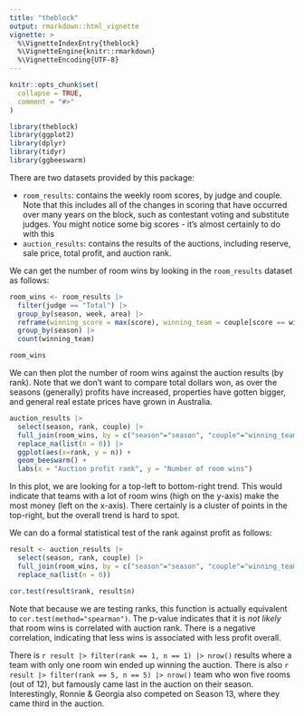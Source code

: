 ```yaml
---
title: "theblock"
output: rmarkdown::html_vignette
vignette: >
  %\VignetteIndexEntry{theblock}
  %\VignetteEngine{knitr::rmarkdown}
  %\VignetteEncoding{UTF-8}
---
```


```r
knitr::opts_chunk$set(
  collapse = TRUE,
  comment = "#>"
)
```

```r
library(theblock)
library(ggplot2)
library(dplyr)
library(tidyr)
library(ggbeeswarm)
```

There are two datasets provided by this package:

* `room_results`: contains the weekly room scores, by judge and couple. Note that this includes all of the changes in scoring that have occurred over many years on the block, such as contestant voting and substitute judges. You might notice some big scores - it's almost certainly to do with this
* `auction_results`: contains the results of the auctions, including reserve, sale price, total profit, and auction rank.

We can get the number of room wins by looking in the `room_results` dataset as follows:

```r
room_wins <- room_results |>
  filter(judge == "Total") |>
  group_by(season, week, area) |>
  reframe(winning_score = max(score), winning_team = couple[score == winning_score]) |>
  group_by(season) |>
  count(winning_team)

room_wins
```

We can then plot the number of room wins against the auction results (by rank). Note that we don't want to compare total dollars won, as over the seasons (generally) profits have increased, properties have gotten bigger, and general real estate prices have grown in Australia. 

```r
auction_results |>
  select(season, rank, couple) |>
  full_join(room_wins, by = c("season"="season", "couple"="winning_team")) |>
  replace_na(list(n = 0)) |>
  ggplot(aes(x=rank, y = n)) +
  geom_beeswarm() +
  labs(x = "Auction profit rank", y = "Number of room wins")
```

In this plot, we are looking for a top-left to bottom-right trend. This would indicate that teams with a lot of room wins (high on the y-axis) make the most money (left on the x-axis). There certainly is a cluster of points in the top-right, but the overall trend is hard to spot.

We can do a formal statistical test of the rank against profit as follows:

```r
result <- auction_results |>
  select(season, rank, couple) |>
  full_join(room_wins, by = c("season"="season", "couple"="winning_team")) |>
  replace_na(list(n = 0))

cor.test(result$rank, result$n)
```

Note that because we are testing ranks, this function is actually equivalent to `cor.test(method="spearman")`. The  p-value indicates that it is *not likely* that room wins is correlated with auction rank. There is a negative correlation, indicating that less wins is associated with less profit overall.

There is `r result |> filter(rank == 1, n == 1) |> nrow()` results where a team with only one room win ended up winning the auction. There is also `r result |> filter(rank == 5, n == 5) |> nrow()` team who won five rooms (out of 12), but famously came last in the auction on their season. Interestingly, Ronnie & Georgia also competed on Season 13, where they came third in the auction.
